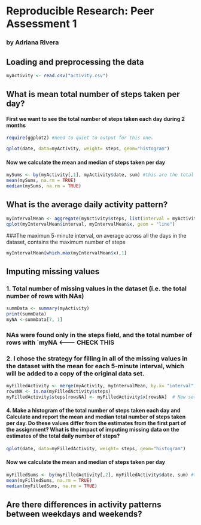 # Reproducible Research: Peer Assessment 1
### by Adriana Rivera






## Loading and preprocessing the data
```r
myActivity <- read.csv("activity.csv")

```


## What is mean total number of steps taken per day?
#### First we want to see the total number of steps taken each day during 2 months
```r
require(ggplot2) #need to quiet to output for this one.
```

```r
qplot(date, data=myActivity, weight= steps, geom="histogram")
```

#### Now we calculate the mean and median of steps taken per day
```r
mySums <- by(myActivity[,1], myActivity$date, sum) #this are the total number of steps per day.
mean(mySums, na.rm = TRUE)
median(mySums, na.rm = TRUE)
```


## What is the average daily activity pattern?
```r
myIntervalMean <- aggregate(myActivity$steps, list(interval = myActivity$interval), mean, na.rm=TRUE) #this are the total number of steps per day.
qplot(myIntervalMean$interval, myIntervalMean$x, geom = "line")
```

###The maximun 5-minute interval, on average across all the days in the dataset, contains the maximum number of steps
```r
myIntervalMean[which.max(myIntervalMean$x),1]

```

## Imputing missing values
### 1. Total number of missing values in the dataset (i.e. the total number of rows with NAs)
```r
summData <- summary(myActivity)
print(summData)
myNA <-summData[7, 1]
```
### NAs were found only in the steps field, and the total number of rows with `myNA  <------- CHECK THIS

### 2. I chose the strategy for filling in all of the missing values in the dataset with the mean for each 5-minute interval, which will be added to a copy of the original data set.

```r
myFilledActivity <- merge(myActivity, myIntervalMean, by.x= "interval", by.y= "interval", sort=FALSE) #Added extra col with means of respective time interval.
rowsNA <- is.na(myFilledActivity$steps)
myFilledActivity$steps[rowsNA] <- myFilledActivity$x[rowsNA]  # New set is correctly filled. I only have the extra column x, which will be unused
```

#### 4. Make a histogram of the total number of steps taken each day and Calculate and report the **mean** and **median** total number of steps taken per day. Do these values differ from the estimates from the first part of the assignment? What is the impact of imputing missing data on the estimates of the total daily number of steps?

```r
qplot(date, data=myFilledActivity, weight= steps, geom="histogram")
```
#### Now we calculate the mean and median of steps taken per day
```r
myFilledSums <- by(myFilledActivity[,2], myFilledActivity$date, sum) #this are the total number of steps per day.
mean(myFilledSums, na.rm = TRUE)
median(myFilledSums, na.rm = TRUE)
```



## Are there differences in activity patterns between weekdays and weekends?
  